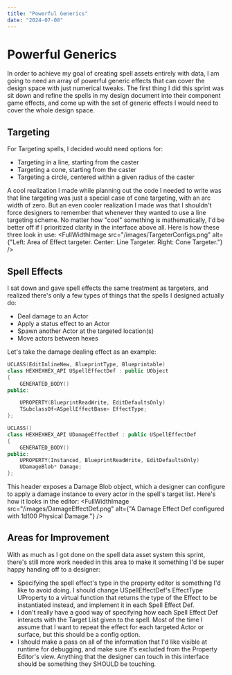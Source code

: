 ```yaml
---
title: "Powerful Generics"
date: "2024-07-08"
---
```

# Powerful Generics
In order to achieve my goal of creating spell assets entirely with data, I am going to need an array of powerful generic effects that can cover the design space with just numerical tweaks. The first thing I did this sprint was sit down and refine the spells in my design document into their component game effects, and come up with the set of generic effects I would need to cover the whole design space.

## Targeting
For Targeting spells, I decided would need options for:
- Targeting in a line, starting from the caster
- Targeting a cone, starting from the caster
- Targeting a circle, centered within a given radius of the caster

A cool realization I made while planning out the code I needed to write was that line targeting was just a special case of cone targeting, with an arc width of zero. But an even cooler realization I made was that I shouldn't force designers to remember that whenever they wanted to use a line targeting scheme. No matter how "cool" something is mathematically, I'd be better off if I prioritized clarity in the interface above all.
Here is how these three look in use:
<FullWidthImage
  src="/images/TargeterConfigs.png"
  alt={"Left: Area of Effect targeter. Center: Line Targeter. Right: Cone Targeter."}
/>

## Spell Effects
I sat down and gave spell effects the same treatment as targeters, and realized there's only a few types of things that the spells I designed actually do:
- Deal damage to an Actor
- Apply a status effect to an Actor
- Spawn another Actor at the targeted location(s)
- Move actors between hexes

Let's take the damage dealing effect as an example:
```c++
UCLASS(EditInlineNew, BlueprintType, Blueprintable)
class HEXHEXHEX_API USpellEffectDef : public UObject
{
	GENERATED_BODY()
public:

	UPROPERTY(BlueprintReadWrite, EditDefaultsOnly)
	TSubclassOf<ASpellEffectBase> EffectType;
};

UCLASS()
class HEXHEXHEX_API UDamageEffectDef : public USpellEffectDef
{
	GENERATED_BODY()
public:
	UPROPERTY(Instanced, BlueprintReadWrite, EditDefaultsOnly)
	UDamageBlob* Damage;
};
```
This header exposes a Damage Blob object, which a designer can configure to apply a damage instance to every actor in the spell's target list.
Here's how it looks in the editor:
<FullWidthImage
  src="/images/DamageEffectDef.png"
  alt={"A Damage Effect Def configured with 1d100 Physical Damage."}
/>

## Areas for Improvement
With as much as I got done on the spell data asset system this sprint, there's still more work needed in this area to make it something I'd be super happy handing off to a designer:
- Specifying the spell effect's type in the property editor is something I'd like to avoid doing. I should change USpellEffectDef's EffectType UProperty to a virtual function that returns the type of the Effect to be instantiated instead, and implement it in each Spell Effect Def.
- I don't really have a good way of specifying how each Spell Effect Def interacts with the Target List given to the spell. Most of the time I assume that I want to repeat the effect for each targeted Actor or surface, but this should be a config option.
- I should make a pass on all of the information that I'd like visible at runtime for debugging, and make sure it's excluded from the Property Editor's view. Anything that the designer can touch in this interface should be something they SHOULD be touching.
